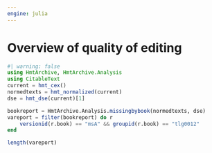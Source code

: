 ```yaml
---
engine: julia
---
```


# Overview of quality of editing

::: {.callout-note title="Content TBA"}
:::

```julia
#| warning: false
using HmtArchive, HmtArchive.Analysis
using CitableText
current = hmt_cex()
normedtexts = hmt_normalized(current)
dse = hmt_dse(current)[1]

bookreport = HmtArchive.Analysis.missingbybook(normedtexts, dse)
vareport = filter(bookreport) do r
    versionid(r.book) == "msA" && groupid(r.book) == "tlg0012"
end
```

```julia
length(vareport)
```